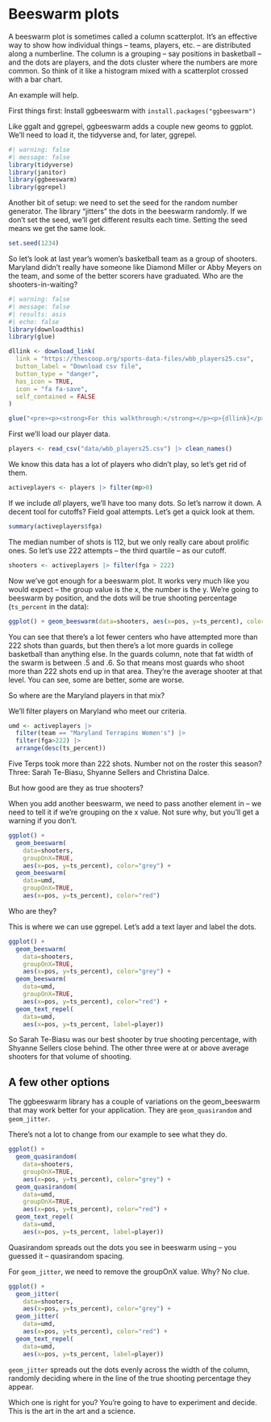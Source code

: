 # Beeswarm plots

A beeswarm plot is sometimes called a column scatterplot. It's an effective way to show how individual things -- teams, players, etc. -- are distributed along a numberline. The column is a grouping -- say positions in basketball -- and the dots are players, and the dots cluster where the numbers are more common. So think of it like a histogram mixed with a scatterplot crossed with a bar chart.

An example will help.

First things first: Install ggbeeswarm with `install.packages("ggbeeswarm")`

Like ggalt and ggrepel, ggbeeswarm adds a couple new geoms to ggplot. We'll need to load it, the tidyverse and, for later, ggrepel.

```r
#| warning: false
#| message: false
library(tidyverse)
library(janitor)
library(ggbeeswarm)
library(ggrepel)
```

Another bit of setup: we need to set the seed for the random number generator. The library "jitters" the dots in the beeswarm randomly. If we don't set the seed, we'll get different results each time. Setting the seed means we get the same look.

```r
set.seed(1234)
```

So let's look at last year's women's basketball team as a group of shooters. Maryland didn't really have someone like Diamond Miller or Abby Meyers on the team, and some of the better scorers have graduated. Who are the shooters-in-waiting?

```r
#| warning: false
#| message: false
#| results: asis
#| echo: false
library(downloadthis)
library(glue)

dllink <- download_link(
  link = "https://thescoop.org/sports-data-files/wbb_players25.csv",
  button_label = "Download csv file",
  button_type = "danger",
  has_icon = TRUE,
  icon = "fa fa-save",
  self_contained = FALSE
)

glue("<pre><p><strong>For this walkthrough:</strong></p><p>{dllink}</p></pre>")
```

First we'll load our player data.

```r
players <- read_csv("data/wbb_players25.csv") |> clean_names()
```

We know this data has a lot of players who didn't play, so let's get rid of them.

```r
activeplayers <- players |> filter(mp>0) 
```

If we include *all* players, we'll have too many dots. So let's narrow it down. A decent tool for cutoffs? Field goal attempts. Let's get a quick look at them.

```r
summary(activeplayers$fga)
```

The median number of shots is 112, but we only really care about prolific ones. So let's use 222 attempts -- the third quartile -- as our cutoff.

```r
shooters <- activeplayers |> filter(fga > 222)
```

Now we've got enough for a beeswarm plot. It works very much like you would expect -- the group value is the x, the number is the y. We're going to beeswarm by position, and the dots will be true shooting percentage (`ts_percent` in the data):

```r
ggplot() + geom_beeswarm(data=shooters, aes(x=pos, y=ts_percent), color="grey")
```

You can see that there's a lot fewer centers who have attempted more than 222 shots than guards, but then there's a lot more guards in college basketball than anything else. In the guards column, note that fat width of the swarm is between .5 and .6. So that means most guards who shoot more than 222 shots end up in that area. They're the average shooter at that level. You can see, some are better, some are worse.

So where are the Maryland players in that mix?

We'll filter players on Maryland who meet our criteria.

```r
umd <- activeplayers |> 
  filter(team == "Maryland Terrapins Women's") |> 
  filter(fga>222) |> 
  arrange(desc(ts_percent))
```

Five Terps took more than 222 shots. Number not on the roster this season? Three: Sarah Te-Biasu, Shyanne Sellers and Christina Dalce.

But how good are they as true shooters?

When you add another beeswarm, we need to pass another element in -- we need to tell it if we're grouping on the x value. Not sure why, but you'll get a warning if you don't.

```r
ggplot() + 
  geom_beeswarm(
    data=shooters, 
    groupOnX=TRUE, 
    aes(x=pos, y=ts_percent), color="grey") + 
  geom_beeswarm(
    data=umd, 
    groupOnX=TRUE, 
    aes(x=pos, y=ts_percent), color="red")
```

Who are they?

This is where we can use ggrepel. Let's add a text layer and label the dots.

```r
ggplot() + 
  geom_beeswarm(
    data=shooters, 
    groupOnX=TRUE, 
    aes(x=pos, y=ts_percent), color="grey") + 
  geom_beeswarm(
    data=umd, 
    groupOnX=TRUE, 
    aes(x=pos, y=ts_percent), color="red") +
  geom_text_repel(
    data=umd, 
    aes(x=pos, y=ts_percent, label=player))
```

So Sarah Te-Biasu was our best shooter by true shooting percentage, with Shyanne Sellers close behind. The other three were at or above average shooters for that volume of shooting.

## A few other options

The ggbeeswarm library has a couple of variations on the geom_beeswarm that may work better for your application. They are `geom_quasirandom` and `geom_jitter`.

There's not a lot to change from our example to see what they do.

```r
ggplot() + 
  geom_quasirandom(
    data=shooters, 
    groupOnX=TRUE, 
    aes(x=pos, y=ts_percent), color="grey") + 
  geom_quasirandom(
    data=umd, 
    groupOnX=TRUE, 
    aes(x=pos, y=ts_percent), color="red") +
  geom_text_repel(
    data=umd, 
    aes(x=pos, y=ts_percent, label=player))
```

Quasirandom spreads out the dots you see in beeswarm using -- you guessed it -- quasirandom spacing.

For `geom_jitter`, we need to remove the groupOnX value. Why? No clue.

```r
ggplot() + 
  geom_jitter(
    data=shooters, 
    aes(x=pos, y=ts_percent), color="grey") + 
  geom_jitter(
    data=umd, 
    aes(x=pos, y=ts_percent), color="red") +
  geom_text_repel(
    data=umd, 
    aes(x=pos, y=ts_percent, label=player))
```

`geom_jitter` spreads out the dots evenly across the width of the column, randomly deciding where in the line of the true shooting percentage they appear.

Which one is right for you? You're going to have to experiment and decide. This is the art in the art and a science.
